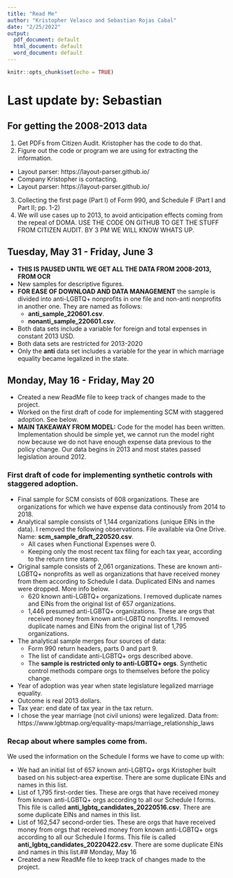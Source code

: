 ```yaml
---
title: "Read Me"
author: "Kristopher Velasco and Sebastian Rojas Cabal"
date: "2/25/2022"
output:
  pdf_document: default
  html_document: default
  word_document: default
---
```


```r
knitr::opts_chunk$set(echo = TRUE)
```
# Last update by: Sebastian

## For getting the 2008-2013 data
1. Get PDFs from Citizen Audit. Kristopher has the code to do that.
2. Figure out the code or program we are using for extracting the information.
 + Layout parser: https://layout-parser.github.io/
 + Company Kristopher is contacting.
 + Layout parser: https://layout-parser.github.io/
3. Collecting the first page (Part I) of Form 990, and Schedule F (Part I and Part II; pp. 1-2)
4. We will use cases up to 2013, to avoid anticipation effects coming from the repeal of DOMA.
USE THE CODE ON GITHUB TO GET THE STUFF FROM CITIZEN AUDIT. BY 3 PM WE WILL KNOW WHATS UP.

## Tuesday, May 31 - Friday, June 3
* **THIS IS PAUSED UNTIL WE GET ALL THE DATA FROM 2008-2013, FROM OCR**
* New samples for descriptive figures.
* **FOR EASE OF DOWNLOAD AND DATA MANAGEMENT** the sample is divided into anti-LGBTQ+ nonprofits in one file and non-anti nonprofits in another one. They are named as follows:
  + **anti_sample_220601.csv**.
  + **nonanti_sample_220601.csv**.
* Both data sets include a variable for foreign and total expenses in constant 2013 USD.
* Both data sets are restricted for 2013-2020
* Only the **anti** data set includes a variable for the year in which marriage equality became legalized in the state.

## Monday, May 16 - Friday, May 20
* Created a new ReadMe file to keep track of changes made to the project.
* Worked on the first draft of code for implementing SCM with staggered adoption. See below.
* **MAIN TAKEAWAY FROM MODEL:** Code for the model has been written. Implementation should be simple yet, we cannot run the model right now because we do not have enough expense data previous to the policy change. Our data begins in 2013 and most states passed legislation around 2012.

### First draft of code for implementing synthetic controls with staggered adoption.
* Final sample for SCM consists of 608 organizations. These are organizations for which we have expense data continously from 2014 to 2018.
* Analytical sample consists of 1,144 organizations (unique EINs in the data). I removed the following observations. File available via One Drive. Name: **scm_sample_draft_220520.csv**.
  + All cases when Functional Expenses were 0.
  + Keeping only the most recent tax filing for each tax year, according to the return time stamp.
* Original sample consists of 2,061 organizations. These are known anti-LGBTQ+ nonprofits as well as organizations that have received money from them according to Schedule I data. Duplicated EINs and names were dropped. More info below.
  + 620 known anti-LGBTQ+ organizations. I removed duplicate names and EINs from the original list of 657 organizations.
  + 1,446 presumed anti-LGBTQ+ organizations. These are orgs that received money from known anti-LGBTQ nonprofits. I removed duplicate names and EINs from the original list of 1,795 organizations.
* The analytical sample merges four sources of data:
  + Form 990 return headers, parts 0 and part 9.
  + The list of candidate anti-LGBTQ+ orgs described above.
  + The **sample is restricted only to anti-LGBTQ+ orgs**. Synthetic control methods compare orgs to themselves before the policy change.
* Year of adoption was year when state legislature legalized marriage equality.
* Outcome is real 2013 dollars.
* Tax year: end date of tax year in the tax return.
* I chose the year marriage (not civil unions) were legalized. Data from: https://www.lgbtmap.org/equality-maps/marriage_relationship_laws

### Recap about where samples come from.
We used the information on the Schedule I forms we have to come up with:

* We had an initial list of 657 known anti-LGBTQ+ orgs Kristopher built based on his subject-area expertise. There are some duplicate EINs and names in this list.
* List of 1,795 first-order ties. These are orgs that have received money from known anti-LGBTQ+ orgs according to all our Schedule I forms. This file is called **anti_lgbtq_candidates_20220516.csv**. There are some duplicate EINs and names in this list.
* List of 162,547 second-order ties. These are orgs that have received money from orgs that received money from known anti-LGBTQ+ orgs according to all our Schedule I forms. This file is called **anti_lgbtq_candidates_20220422.csv**. There are some duplicate EINs and names in this list.## Monday, May 16
* Created a new ReadMe file to keep track of changes made to the project.
